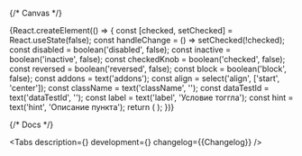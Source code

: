

<Meta title='Components/Switch' component={Switch} id='Switch' />

{/* Canvas */}

<Story name='Switch'>
    {React.createElement(() => {
        const [checked, setChecked] = React.useState(false);
        const handleChange = () => setChecked(!checked);
        const disabled = boolean('disabled', false);
        const inactive = boolean('inactive', false);
        const checkedKnob = boolean('checked', false);
        const reversed = boolean('reversed', false);
        const block = boolean('block', false);
        const addons = text('addons');
        const align = select('align', ['start', 'center']);
        const className = text('className', '');
        const dataTestId = text('dataTestId', '');
        const label = text('label', 'Условие тоггла');
        const hint = text('hint', 'Описание пункта');
        return (
            <Switch
                disabled={disabled}
                inactive={inactive}
                checked={checked || checkedKnob}
                reversed={reversed}
                block={block}
                addons={addons}
                align={align}
                className={className}
                dataTestId={dataTestId}
                label={label}
                hint={hint}
                onChange={handleChange}
            />
        );
    })}
</Story>

{/* Docs */}

<ComponentHeader
    name='Switch'
    version={packageJson.version}
    package='@alfalab/core-components/switch'
    design='https://www.figma.com/file/cdNnkh2QdxuvYLrBm4cubM/Web-%3A%3A-Core-Default-Components?node-id=165%3A27829'
    children='Используется для управления параметром с бинарным состоянием.'
/>

<Tabs
    description={<Description />}
    development={<Development />}
    changelog={<Markdown>{Changelog}</Markdown>}
/>
